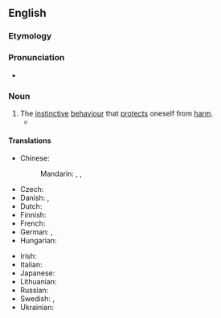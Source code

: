 ==English==

===Etymology===
{{prefix|en|self|preservation}}

===Pronunciation===
* {{IPA|en|/ˌsɛlfˌpɹɛzɜˈɹ.veɪ.ʃən/}}

===Noun===
{{wikipedia}}
{{en-noun|-}}

# The [[instinctive]] [[behaviour]] that [[protect]]s oneself from [[harm]].
#* {{quote-journal|en|date=2022 January 12|author=Benedict le Vay|title=The heroes of Soham...|journal=RAIL|issue=948|page=43|text=Yet had the whole train and all its bombs gone, had the engine crew merely jumped from the train and run as simple '''self-preservation''' would have suggested, or unhitched just the engine to make their escape faster, the whole town would have gone and most of the people with it, leaving just a smoking wasteland. Hundreds would have died.}}

====Translations====
{{trans-top|self-preservation}}
* Chinese:
*: Mandarin: {{t|cmn|自我保護|sc=Hani}}, {{t|cmn|自我保护|tr=zìwǒ bǎohù|sc=Hani}}, {{t+|cmn|自保|tr=zìbǎo|sc=Hani}}
* Czech: {{t|cs|sebezáchova|f}}
* Danish: {{t|da|selvopholdelse|c}}, {{t|da|selvopholdelsesdrift|c|lit=self-preservation instinct}}
* Dutch: {{t+|nl|zelfbehoud|n}}
* Finnish: {{t|fi|itsesuojelu}}
* French: {{t+|fr|autoconservation|f}}
* German: {{t|de|Selbsterhaltung|f}}, {{t+|de|Selbsterhaltungstrieb|m|lit=self-preservation instinct}}
* Hungarian: {{t+|hu|önfenntartás}}
{{trans-mid}}
* Irish: {{t|ga|féinchaomhnú|m}}
* Italian: {{t|it|autoconservazione|f}}
* Japanese: {{t|ja|自己保存|tr=しこほぞん, jiko-hozon|sc=Jpan}}
* Lithuanian: {{t|lt|savisauga|f}}
* Russian: {{t+|ru|самосохране́ние|n}}
* Swedish: {{t|sv|självbevarelse|c}}, {{t+|sv|självbevarelsedrift|c|lit=self-preservation instinct}}
* Ukrainian: {{t|uk|самозбере́ження|n}}
{{trans-bottom}}
